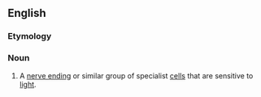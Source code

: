 ==English==

===Etymology===
{{compound|en|proto|receptor}}

===Noun===
{{en-noun}}

# {{lb|en|biology}} A [[nerve ending]] or similar group of specialist [[cell]]s that are sensitive to [[light]].
